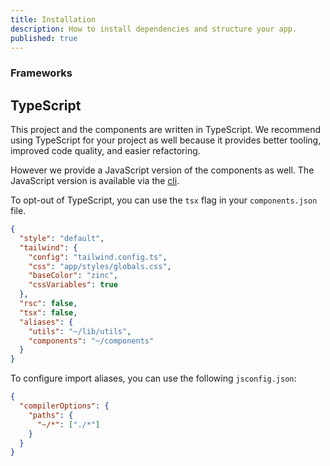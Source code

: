 ```yaml
---
title: Installation
description: How to install dependencies and structure your app.
published: true
---
```


### Frameworks

<ComponentInstallation />

## TypeScript

This project and the components are written in TypeScript. We recommend using TypeScript for your project as well because it provides better tooling, improved code quality, and easier refactoring.

However we provide a JavaScript version of the components as well. The JavaScript version is available via the [cli](/docs/cli).

To opt-out of TypeScript, you can use the `tsx` flag in your `components.json` file.

```json {10} title="components.json"
{
  "style": "default",
  "tailwind": {
    "config": "tailwind.config.ts",
    "css": "app/styles/globals.css",
    "baseColor": "zinc",
    "cssVariables": true
  },
  "rsc": false,
  "tsx": false,
  "aliases": {
    "utils": "~/lib/utils",
    "components": "~/components"
  }
}
```

To configure import aliases, you can use the following `jsconfig.json`:

```json {4} title="jsconfig.json"
{
  "compilerOptions": {
    "paths": {
      "~/*": ["./*"]
    }
  }
}
```
